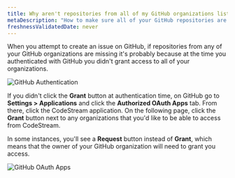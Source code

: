 ```yaml
---
title: Why aren't repositories from all of my GitHub organizations listed in CodeStream?
metaDescription: "How to make sure all of your GitHub repositories are listed in CodeStream."
freshnessValidatedDate: never
---
```




When you attempt to create an issue on GitHub, if repositories from any of your GitHub organizations are missing it's probably because at the time you authenticated with GitHub you didn't grant access to all of your organizations.

<img
  alt="GitHub Authentication"
  src={codestreamGithubAuthentication}
/>

If you didn't click the **Grant** button at authentication time, on GitHub go to **Settings > Applications** and click the **Authorized OAuth Apps** tab. From there, click the CodeStream application. On the following page, click the **Grant** button next to any organizations that you'd like to be able to access from CodeStream.

In some instances, you'll see a **Request** button instead of **Grant**, which means that the owner of your GitHub organization will need to grant you access.

<img
  alt="GitHub OAuth Apps"
  src={codestreamGithubOauthApps}
/>
